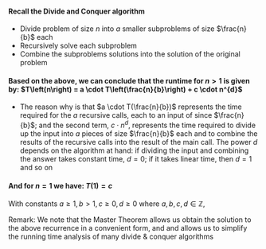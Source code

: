 ==== Recall the Divide and Conquer algorithm ====
* Divide problem of size <math display="inline">n</math> into <math display="inline">a</math> smaller subproblems of size <math display="inline">\frac{n}{b}</math> each
* Recursively solve each subproblem
* Combine the subproblems solutions into the solution of the original problem

==== Based on the above, we can conclude that the runtime for <math>n > 1</math> is given by: <math display="block">T\left(n\right) = a  \cdot  T\left(\frac{n}{b}\right)  +  c  \cdot n^{d}</math>====

* The reason why is that <math>a \cdot T(\frac{n}{b})</math> represents the time required for the <math>a</math> recursive calls, each to an input of since <math>\frac{n}{b}</math>; and the second term, <math>c \cdot n^d</math>, represents the time required to divide up the input into <math>a
</math> pieces of size <math>\frac{n}{b}</math> each and to combine the results of the recursive calls into the result of the main call. The power <math>d</math> depends on the algorithm at hand: if dividing the input and combining the answer takes constant time, <math>d = 0</math>; if it takes linear time, then <math>d=1</math> and so on 

==== And for <math display="inline">n =1</math> we have: <math display="block">T\left(1\right)=c</math>====
With constants <math display="inline">a \ge 1, b > 1, c \ge 0, d \ge 0</math>  where <math display="inline">a, b, c, d \in \mathbb{Z}</math>,  

Remark: We note that the Master Theorem allows us obtain the solution to the above recurrence in a convenient form, and and allows us to simplify the running time analysis of many divide & conquer algorithms 

{{Knowledge Metadata|Divide & Conquer|Analysis}}